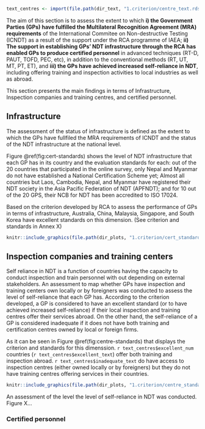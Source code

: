 ```r

text_centres <- import(file.path(dir_text, "1.criterion/centre_text.rds" ))

```



The aim of this section is to assess the extent to which **i) the Government Parties (GPs) have fulfilled the Multilateral Recognition Agreement (MRA) requirements** of the International Commitee on Non-destructive Testing (ICNDT) as a result of the support under the RCA programme of IAEA; **ii) The support in establishing GPs’ NDT infrastructure through the RCA  has enabled GPs to produce certified personnel** in advanced techniques (RT-D, PAUT,  TOFD, PEC, etc), in addition to the conventional methods (RT, UT, MT, PT, ET), and **iii) the GPs have  achieved increased self-reliance in NDT**, including offering training and inspection activities to local industries as well as abroad. 

This section presents the main findings in terms of Infrastructure, Inspection companies and training centres, and certified personnel.


## Infrastructure 

The assessment of the status of infrastructure is defined as the extent to which the GPs have fullfiled the MRA requirements of ICNDT and the status of the NDT infrastructure at the national level.  

Figure \@ref(fig:cert-standards) shows the level of NDT infrastructure that each GP has in its country and the evaluation standards for each: out of the 20 countries that participated in the online survey, only Nepal and Myanmar do not have established a National Certification Scheme yet; Almost all countries but Laos, Cambodia, Nepal, and Myanmar have registered their NDT society in the Asia Pacific Federation of NDT (APFNDT); and for 10 out of the 20 GPS, their NCB for NDT has been accredited to ISO 17024.

Based on the criterion developed by RCA to assess the performance of GPs in terms of infrastructure, Australia, China, Malaysia, Singapore, and South Korea have excellent standards on this dimension. (See criterion and standards in Annex X)



```r

knitr::include_graphics(file.path(dir_plots, "1.criterion/cert_standards.png"))

```



## Inspection companies and training centers

Self reliance in NDT is a function of countries having the capacity to conduct inspection and train personnel with out depending on external stakeholders. An assessment to map whether GPs have inspection and training centers own locally or by foreigners was conducted to assess the level of self-reliance that each GP has. According to the criterion developed, a GP is considered to have an excellent standard (or to have achieved increased self-reliance) if their local inspection and training centres offer their services abroad. On the other hand, the self-reliance of a GP is considered inadequate if it does not have both training and certification centres owned by local or foreign firms.



As it can be seen in Figure \@ref(fig:centre-standards) that displays the criterion and standards for this dimenssion. `r text_centres$excellent_num` countries (`r text_centres$excellent_text`) offer both training and inspection abroad.  `r text_centres$inadequate_text` do have access to inspection centres (either owned locally or by foreigners) but they do not have training centres offering services in their countries.

```r

knitr::include_graphics(file.path(dir_plots, "1.criterion/centre_standards.png"))

```



An assessment of the level the level of self-reliance in NDT was conducted. Figure X...


### Certified personnel
